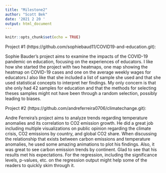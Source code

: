 ```yaml
---
title: "Milestone2"
author: "Scott Bek"
date: '2021 2 20 '
output: html_document
---
```


```r
knitr::opts_chunk$set(echo = TRUE)
```

Project #1 (https://github.com/sophiebaud11/COVID19-and-education.git): 


Sophie Bauder's project aims to examine the impacts of the COVID-19 pandemic on education, focusing on the experiences of educators. I like how she started the project with two heatmaps, one map showing the heatmap on COVID-19 cases and one on the average weekly wages for educators.I also like that she included a list of sample she used and that she used statistical concepts to interpret her findings. My only concern is that she only had 42 samples for education and that the methods for selecting theses samples might not have been through a random selection, possibly leading to biases. 


Project #2 (https://github.com/andreferreira0706/climatechange.git):


Andre Ferreira's project aims to analyze trends regarding temperature anomalies and its correlation to CO2 emission growth. He did a great job including multiple visualizations on public opinion regarding the climate crisis, CO2 emissions by country, and global CO2 share. When discussing the relationship that exists between carbon emissions and temperature anomalies, he used some amazing animations to plot his findings. Also, it was great to see carbon emission trends by continent. Glad to see that his results met his expectations. For the regression, including the significance levels, p-values, etc. on the regression output might help some of the readers to quickly skim through it.